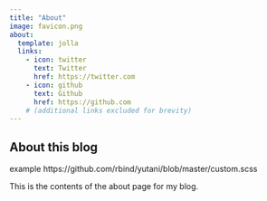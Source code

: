 ```yaml
---
title: "About"
image: favicon.png
about:
  template: jolla
  links:
    - icon: twitter
      text: Twitter
      href: https://twitter.com
    - icon: github
      text: Github
      href: https://github.com
    # (additional links excluded for brevity)
---
```



## About this blog
example https://github.com/rbind/yutani/blob/master/custom.scss


This is the contents of the about page for my blog.